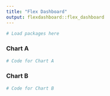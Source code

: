 ```yaml
---
title: "Flex Dashboard"
output: flexdashboard::flex_dashboard 
---
```


<!-- Learn more about flexdashboard at https://rstudio.github.io/flexdashboard -->


```r
# Load packages here
```

### Chart A

```r
# Code for Chart A
```

### Chart B

```r
# Code for Chart B
```


